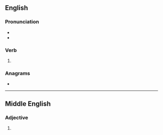 ==English==

===Pronunciation===
* {{IPA|en|/mæst/}}
* {{homophones|en|mast}}

===Verb===
{{head|en|verb form}}

# {{en-past of|mass}}

===Anagrams===
* {{anagrams|en|a=ademss|Sedams|Smeads}}

----

==Middle English==

===Adjective===
{{head|enm|adjective}}

# {{alt form|enm|mased}}
